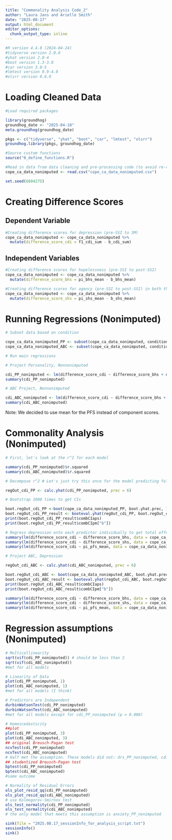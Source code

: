 ```yaml
---
title: "Commonality Analysis Code_2"
author: "Laura Jans and Arielle Smith"
date: "2025-08-17"
output: html_document
editor_options: 
  chunk_output_type: inline
---
```


```r
#R version 4.4.0 (2024-04-24)
#tidyverse version 2.0.0
#yhat version 2.0-4
#boot version 1.3-3.0
#car version 3.0-5
#lmtest version 0.9-4.0
#olsrr version 0.6.0
```

# Loading Cleaned Data

```r
#Load required packages

library(groundhog)
groundhog_date <- "2025-04-10"
meta.groundhog(groundhog_date)

pkgs <- c("tidyverse", "yhat", "boot", "car", "lmtest", "olsrr")
groundhog.library(pkgs, groundhog_date)

#Source custom functions
source("0_define_functions.R")

#Read in data from data cleaning and pre-processing code (to avoid re-running data prep every time)
cope_ca_data_nonimputed <- read.csv("cope_ca_data_nonimputed.csv")

set.seed(6804275)
```


# Creating Difference Scores

## Dependent Variable
```r
#Creating difference scores for depression (pre-SSI to 3M)
cope_ca_data_nonimputed <- cope_ca_data_nonimputed %>% 
  mutate(difference_score_cdi = f1_cdi_sum - b_cdi_sum)
```

## Independent Variables

```r
#Creating difference scores for hopelessness (pre-SSI to post-SSI) 
cope_ca_data_nonimputed <- cope_ca_data_nonimputed %>% 
  mutate(difference_score_bhs = pi_bhs_mean - b_bhs_mean)

#Creating difference scores for agency (pre-SSI to post-SSI) in both the imputed and non-imputed datasets 
cope_ca_data_nonimputed <- cope_ca_data_nonimputed %>% 
  mutate(difference_score_shs = pi_shs_mean - b_shs_mean)
```

# Running Regressions (Nonimputed)

```r

# Subset data based on condition

cope_ca_data_nonimputed_PP <- subset(cope_ca_data_nonimputed, condition == 1)
cope_ca_data_nonimputed_ABC <- subset(cope_ca_data_nonimputed, condition == 2)

# Run main regressions

# Project Personality, Nonnonimputed

cdi_PP_nonimputed <- lm(difference_score_cdi ~ difference_score_bhs + difference_score_shs + pi_pfs_mean, data = cope_ca_data_nonimputed_PP)
summary(cdi_PP_nonimputed)

# ABC Project, Nonnonimputed

cdi_ABC_nonimputed <- lm(difference_score_cdi ~ difference_score_bhs + difference_score_shs + pi_pfs_mean, data = cope_ca_data_nonimputed_ABC)
summary(cdi_ABC_nonimputed)
```
Note: We decided to use mean for the PFS instead of component scores.


# Commonality Analysis (Nonimputed)

```r

# First, let's look at the r^2 for each model

summary(cdi_PP_nonimputed)$r.squared
summary(cdi_ABC_nonimputed)$r.squared

# Decompose r^2 # Let's just try this once for the model predicting follow-up depression symptoms for Project Personality 

regOut_cdi_PP <- calc.yhat(cdi_PP_nonimputed, prec = 6)

# Bootstrap 1000 times to get CIs

boot.regOut_cdi_PP <-boot(cope_ca_data_nonimputed_PP, boot.yhat.prec, 1000, lmOut = cdi_PP_nonimputed, regrout0 = regOut_cdi_PP, prec = 6)
boot.regOut_cdi_PP_result <- booteval.yhat(regOut_cdi_PP, boot.regOut_cdi_PP, bty="perc", prec = 6)
print(boot.regOut_cdi_PP_result$combCIaps)
print(boot.regOut_cdi_PP_result$combCIpm["b"])

# Regress depression onto each predictor individually to get total effects
summary(lm(difference_score_cdi ~ difference_score_bhs, data = cope_ca_data_nonimputed_PP))
summary(lm(difference_score_cdi ~ difference_score_shs, data = cope_ca_data_nonimputed_PP))
summary(lm(difference_score_cdi ~ pi_pfs_mean, data = cope_ca_data_nonimputed_PP))

# Project ABC, Depression

regOut_cdi_ABC <- calc.yhat(cdi_ABC_nonimputed, prec = 6)

boot.regOut_cdi_ABC <- boot(cope_ca_data_nonimputed_ABC, boot.yhat.prec, 1000, lmOut = cdi_ABC_nonimputed, regrout0 = regOut_cdi_ABC, prec = 6)
boot.regOut_cdi_ABC_result <- booteval.yhat(regOut_cdi_ABC, boot.regOut_cdi_ABC, bty = "perc", prec = 6)
print(boot.regOut_cdi_ABC_result$combCIaps)
print(boot.regOut_cdi_ABC_result$combCIpm["b"])

summary(lm(difference_score_cdi ~ difference_score_bhs, data = cope_ca_data_nonimputed_ABC))
summary(lm(difference_score_cdi ~ difference_score_shs, data = cope_ca_data_nonimputed_ABC))
summary(lm(difference_score_cdi ~ pi_pfs_mean, data = cope_ca_data_nonimputed_ABC))
```

# Regression assumptions (Nonimputed)

```r

# Multicollinearity
sqrt(vif(cdi_PP_nonimputed)) # should be less than 2
sqrt(vif(cdi_ABC_nonimputed))
#met for all models

# Linearity of Data
plot(cdi_PP_nonimputed, 1)
plot(cdi_ABC_nonimputed, 1)
#met for all models (I think)

# Predictors are Independent
durbinWatsonTest(cdi_PP_nonimputed)
durbinWatsonTest(cdi_ABC_nonimputed)
#met for all models except for cdi_PP_nonimputed (p = 0.008)

# Homoscedasticity
##plot
plot(cdi_PP_nonimputed, 3)
plot(cdi_ABC_nonimputed, 3)
## original Breusch-Pagan test
ncvTest(cdi_PP_nonimputed)
ncvTest(cdi_ABC_nonimputed)
# Half met the assumption. These models did not: drs_PP_nonimputed, cdi_ABC_nonimputed, anxiety_ABC_nonimputed, cts_ABC_nonimputed
## studentized Breusch-Pagan test
bptest(cdi_PP_nonimputed)
bptest(cdi_ABC_nonimputed)
#same outcome

# Normality of Residual Errors
ols_plot_resid_qq(cdi_PP_nonimputed)
ols_plot_resid_qq(cdi_ABC_nonimputed)
# use Kolmogorov-Smirnov test
ols_test_normality(cdi_PP_nonimputed)
ols_test_normality(cdi_ABC_nonimputed)
# the only model that meets this assumption is anxiety_PP_nonimputed
```


```r
sink(file = "2025.08.17_sessionInfo_for_analysis_script.txt")
sessionInfo()
sink()
```
